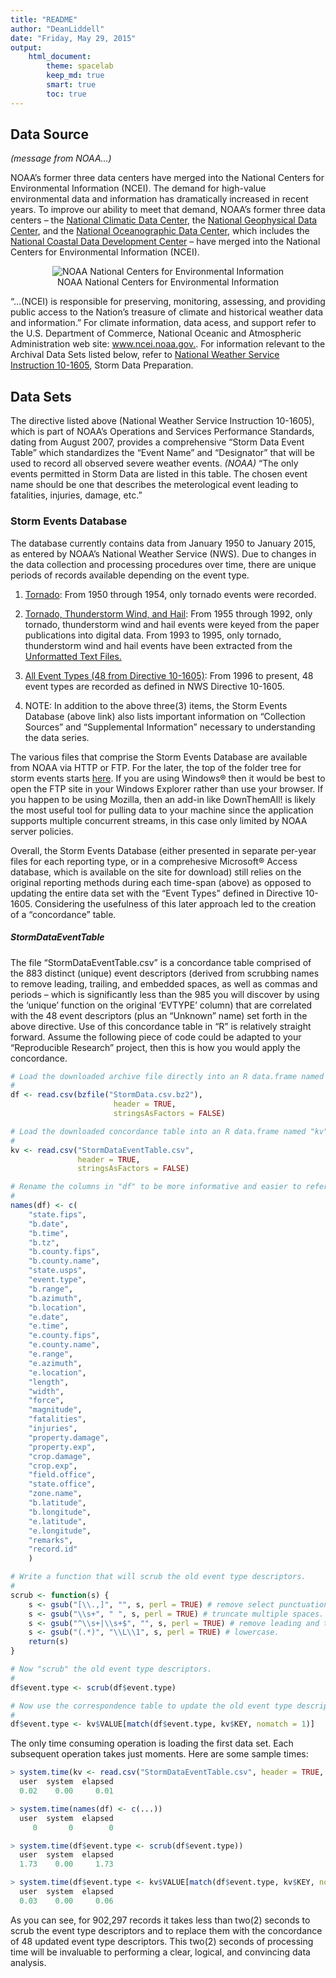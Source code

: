 ```yaml
---
title: "README"
author: "DeanLiddell"
date: "Friday, May 29, 2015"
output: 
    html_document:
        theme: spacelab
        keep_md: true
        smart: true
        toc: true
---
```

<link rel="stylesheet" type="text/css" href="stylesheets/stylesheet.css">

## Data Source

*(message from NOAA...)*

NOAA's former three data centers have merged into the National Centers for 
Environmental Information (NCEI). The demand for high-value environmental data 
and information has dramatically increased in recent years. To improve our 
ability to meet that demand, NOAA’s former three data centers – the 
[National Climatic Data Center][01], the [National Geophysical Data Center][02], 
and the [National Oceanographic Data Center][03], which includes the 
[National Coastal Data Development Center][04] – have merged into the National Centers 
for Environmental Information (NCEI).

<center>![NOAA National Centers for Environmental Information](images/noaa-ncei.jpg)</center>

"...(NCEI) is responsible for preserving, monitoring, assessing, and providing 
public access to the Nation's treasure of climate and historical weather 
data and information." For climate information, data acess, and support refer
to the U.S. Department of Commerce, National Oceanic and Atmospheric 
Administration web site: [www.ncei.noaa.gov.][05]. For information relevant to
the Archival Data Sets listed below, refer to 
[National Weather Service Instruction 10-1605][06], Storm Data Preparation.

## Data Sets

The directive listed above (National Weather Service Instruction 10-1605), which
is part of NOAA's Operations and Services Performance Standards, dating from 
August 2007, provides a comprehensive "Storm Data Event Table" which standardizes
the "Event Name" and "Designator" that will be used to record all observed
severe weather events. *(NOAA)* "The only events permitted in Storm Data are listed 
in this table. The chosen event name should be one that describes the meterological
event leading to fatalities, injuries, damage, etc."

### Storm Events Database

The database currently contains data from January 1950 to January 2015, as entered 
by NOAA's National Weather Service (NWS). Due to changes in the data collection 
and processing procedures over time, there are unique periods of records available 
depending on the event type. 

1.  <u>Tornado</u>: From 1950 through 1954, only tornado events were recorded.  

2.  <u>Tornado, Thunderstorm Wind, and Hail</u>: From 1955 through 1992, only 
    tornado, thunderstorm wind and hail events were keyed from the paper 
    publications into digital data. From 1993 to 1995, only tornado, thunderstorm 
    wind and hail events have been extracted from the [Unformatted Text Files.][07]  
    
3.  <u>All Event Types (48 from Directive 10-1605)</u>: From 1996 to present, 48 
    event types are recorded as defined in NWS Directive 10-1605.

4.  NOTE: In addition to the above three(3) items, the Storm Events Database 
    (above link) also lists important information on "Collection Sources" and
    "Supplemental Information" necessary to understanding the data series.

The various files that comprise the Storm Events Database are available from
NOAA via HTTP or FTP. For the later, the top of the folder tree for storm
events starts [here](ftp://ftp.ncdc.noaa.gov/pub/data/swdi/stormevents/). If you 
are using Windows® then it would be best to open the FTP site in your Windows 
Explorer rather than use your browser. If you happen to be using Mozilla, then 
an add-in like DownThemAll! is likely the most useful tool for pulling data to 
your machine since the application supports multiple concurrent streams, in this 
case only limited by NOAA server policies.

Overall, the Storm Events Database (either presented in separate per-year files
for each reporting type, or in a comprehesive Microsoft® Access database, which
is available on the site for download) still relies on the original reporting
methods during each time-span (above) as opposed to updating the entire data set
with the "Event Types" defined in Directive 10-1605. Considering the usefulness
of this later approach led to the creation of a "concordance" table.

##### StormDataEventTable

The file "StormDataEventTable.csv" is a concordance table comprised of the 883
distinct (unique) event descriptors (derived from scrubbing names to remove
leading, trailing, and embedded spaces, as well as commas and periods – which is
significantly less than the 985 you will discover by using the 'unique' function
on the original 'EVTYPE' column) that are correlated with the 48 event descriptors 
(plus an "Unknown" name) set forth in the above directive. Use of this concordance 
table in "R" is relatively straight forward. Assume the following piece of code 
could be adapted to your "Reproducible Research" project, then this is how you 
would apply the concordance.

```r
# Load the downloaded archive file directly into an R data.frame named "df".
#
df <- read.csv(bzfile("StormData.csv.bz2"),
                       header = TRUE,
                       stringsAsFactors = FALSE)

# Load the downloaded concordance table into an R data.frame named "kv".
#
kv <- read.csv("StormDataEventTable.csv",
               header = TRUE, 
               stringsAsFactors = FALSE)

# Rename the columns in "df" to be more informative and easier to reference.
#
names(df) <- c(
    "state.fips",
    "b.date",
    "b.time",
    "b.tz",
    "b.county.fips",
    "b.county.name",
    "state.usps",
    "event.type",
    "b.range",
    "b.azimuth",
    "b.location",
    "e.date",
    "e.time",
    "e.county.fips",
    "e.county.name",
    "e.range",
    "e.azimuth",
    "e.location",
    "length",
    "width",
    "force",
    "magnitude",
    "fatalities",
    "injuries",
    "property.damage",
    "property.exp",
    "crop.damage",
    "crop.exp",
    "field.office",
    "state.office",
    "zone.name",
    "b.latitude",
    "b.longitude",
    "e.latitude",
    "e.longitude",
    "remarks",
    "record.id"
    )

# Write a function that will scrub the old event type descriptors.
#
scrub <- function(s) {
    s <- gsub("[\\.,]", "", s, perl = TRUE) # remove select punctuation.
    s <- gsub("\\s+", " ", s, perl = TRUE) # truncate multiple spaces.
    s <- gsub("^\\s+|\\s+$", "", s, perl = TRUE) # remove leading and trailing spaces.
    s <- gsub("(.*)", "\\L\\1", s, perl = TRUE) # lowercase.
    return(s)
}

# Now "scrub" the old event type descriptors.
#
df$event.type <- scrub(df$event.type)

# Now use the correspondence table to update the old event type descriptors.
#
df$event.type <- kv$VALUE[match(df$event.type, kv$KEY, nomatch = 1)]
```

The only time consuming operation is loading the first data set. Each subsequent
operation takes just moments. Here are some sample times:

```r
> system.time(kv <- read.csv("StormDataEventTable.csv", header = TRUE, stringsAsFactors = FALSE))
  user  system  elapsed  
  0.02    0.00     0.01  

> system.time(names(df) <- c(...))
  user  system  elapsed  
     0       0        0  

> system.time(df$event.type <- scrub(df$event.type))
  user  system  elapsed  
  1.73    0.00     1.73  

> system.time(df$event.type <- kv$VALUE[match(df$event.type, kv$KEY, nomatch = 1)])
  user  system  elapsed  
  0.03    0.00     0.06  
```

As you can see, for 902,297 records it takes less than two(2) seconds to scrub
the event type descriptors and to replace them with the concordance of 48
updated event type descriptors. This two(2) seconds of processing time will be
invaluable to performing a clear, logical, and convincing data analysis.


[01]:http://www.ncdc.noaa.gov/
[02]:http://www.ngdc.noaa.gov/
[03]:http://www.nodc.noaa.gov/
[04]:http://www.ncddc.noaa.gov/
[05]:http://www.ncei.noaa.gov/
[06]:https://www.ncdc.noaa.gov/stormevents/pd01016005curr.pdf
[07]:https://www.ncdc.noaa.gov/stormevents/details.jsp?type=collection
[08]:ftp://ftp.ncdc.noaa.gov/pub/data/swdi/stormevents/
